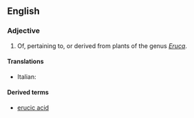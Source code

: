 ==English==

===Adjective===
{{en-adj|-}}

# Of, pertaining to, or derived from plants of the genus ''[[Eruca]]''.

====Translations====
{{trans-top|pertaining to plants of the genus Eruca}}
* Italian: {{t-|it|erucico}}
{{trans-mid}}
{{trans-bottom}}

====Derived terms====
* [[erucic acid]]